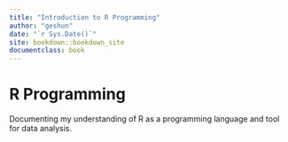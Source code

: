```yaml
---
title: "Introduction to R Programming"
author: "geshun"
date: "`r Sys.Date()`"
site: bookdown::bookdown_site
documentclass: book
---
```


# R Programming {-}

Documenting my understanding of R as a programming language and tool for data analysis.